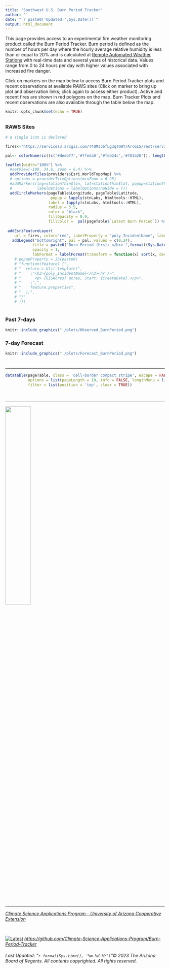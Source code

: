```yaml
---
title: "Southwest U.S. Burn Period Tracker"
author: ''
date: "`r paste0('Updated:',Sys.Date())`"
output: html_document
---
```


<head>
<!-- Global site tag (gtag.js) - Google Analytics -->
<script async src="https://www.googletagmanager.com/gtag/js?id=UA-1614595-1"></script>
<script>
  window.dataLayer = window.dataLayer || [];
  function gtag(){dataLayer.push(arguments);}
  gtag('js', new Date());

  gtag('config', 'UA-1614595-1');
</script>
</head> 


This page provides access to an experimental fire weather monitoring product called the Burn Period Tracker. Burn period is defined as the number of hours per day where the hourly average relative humidity is less than or equal to 20% and is calculated at [Remote Automated Weather Stations](https://www.nifc.gov/about-us/what-is-nifc/remote-automatic-weather-stations) with real-time data and several years of historical data. Values range from 0 to 24 hours per day with higher values associated with increased fire danger. 

Click on markers on the map below to access Burn Period Tracker plots and recent observations at available RAWS sites (Click on marker to bring up plot and observation links; click again to access either product). Active and recent fires are shown in red polygons on the map. Burn Tracker Plots and recent observations are also available through the table below the map. 

```r
knitr::opts_chunk$set(echo = TRUE)
```

## {.tabset .tabset-fade}

### RAWS Sites 
```r

# a single icon is declared

fires<-"https://services3.arcgis.com/T4QMspbfLg3qTGWY/ArcGIS/rest/services/Current_WildlandFire_Perimeters/FeatureServer/0"

pal<- colorNumeric((c('#deebf7','#ffeda0','#feb24c','#f03b20')), length(pageTable$`Latest Burn Period`), domain = c(0,24), reverse = FALSE)

leaflet(width="100%") %>%
  #setView(-109, 34.6, zoom = 6.4) %>%
  addProviderTiles(providers$Esri.WorldTopoMap) %>%
  # options = providerTileOptions(minZoom = 6.25)
  #addMarkers(lng=stationThin$lon, lat=stationThin$lat, popup=stationThin$names,
  #           labelOptions = labelOptions(noHide = T))
  addCircleMarkers(pageTable$Longitude, pageTable$Latitude,
                    popup = lapply(stnLabs, htmltools::HTML),
                   label = lapply(stnLabs, htmltools::HTML),
                   radius = 5.5,
                   color = "black",
                   fillOpacity = 0.9,
                   fillColor =  pal(pageTable$`Latest Burn Period`)) %>%
  
 addEsriFeatureLayer(
    url = fires, color="red", labelProperty = "poly_IncidentName", labelOptions = labelOptions(textsize = "12px")) %>%
   addLegend("bottomright", pal = pal, values = c(0,24),
            title = paste0("Burn Period (hrs): </br> ",format((Sys.Date()-1),"%m-%d-%Y")),
            opacity = 1,
            labFormat = labelFormat(transform = function(x) sort(x, decreasing = FALSE)))
    # popupProperty = JS(paste0(
    # "function(feature) {",
    # "  return L.Util.template(",
    # "    \"<h3>{poly_IncidentName}</h3><hr />",
    # "      <p> {GISAcres} acres, Start: {CreateDate}.</p>",
    # "    \",",
    # "    feature.properties",
    # "  );",
    # "}"
    # )))
    

```  

### Past 7-days

```r
knitr::include_graphics("./plots/Observed_BurnPeriod.png")
```

### 7-day Forecast

```r
knitr::include_graphics("./plots/Forecast_BurnPeriod.png")
```

#

------

```r
datatable(pageTable, class = 'cell-border compact stripe', escape = FALSE, rownames = FALSE,
          options = list(pageLength = 10, info = FALSE, lengthMenu = list(c(-1,10,50), c("All","10","50"))),
          filter = list(position = 'top', clear = TRUE))
```

<p>&nbsp;</p>

------

<div align="center">
  
  ![](CLIMAS_UACOOP_SWCC_horiz.png){width=40%}
  
</div>

------

<div align="center">
  <em>[Climate Science Applications Program - University of Arizona Cooperative Extension](http://cals.arizona.edu/climate/)</em>
  
  <p>&nbsp;</p>
  
  [![Latest](GitHub-Mark-32px.png)](https://github.com/Climate-Science-Applications-Program/Burn-Period-Tracker)
<em>[https://github.com/Climate-Science-Applications-Program/Burn-Period-Tracker](https://github.com/Climate-Science-Applications-Program/Burn-Period-Tracker)</em>

</div>

<div align="center">
  <h6>
  Last Updated: "`r format(Sys.time(), '%m-%d-%Y')`"© 2023 The Arizona Board of Regents. All contents copyrighted. All rights reserved.</h6>
</div>